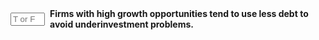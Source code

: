 ::: {.question-block}

<form onsubmit="event.preventDefault(); checkAnswerBox('module9_tf_q38','T')" style="display: flex; align-items: center; gap: 8px;">
  <input type="text" id="module9_tf_q38" name="module9_tf_q38" maxlength="1" placeholder="T or F" style="width: 55px;" data-correct-answer="T" /> 
  <label for="module9_tf_q38"><strong>Firms with high growth opportunities tend to use less debt to avoid underinvestment problems.</strong></label>
</form>

<div id="feedback-module9_tf_q38" class="feedback" data-status="" style="display:none;">
TRUE. High-growth firms avoid excessive debt because it can restrict future investments, leading to potential underinvestment when opportunities arise.
</div>

:::
